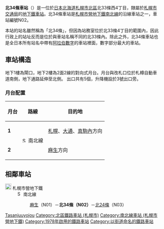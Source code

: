 {{NoteTA |G1=Railway |G2=Transport
|1=zh-cn:地铁; zh-hk:地鐵; zh-mo:地鐵; zh-sg:地铁; zh-tw:地下鐵;
|2=zh-hans:北34条站; zh-hk:北34條站; zh-tw:北34條車站;
}}
{{日本車站資訊
|公司色    = green
|文字色  = 
|站名    = 北34條站
|圖片    = Kita sanjuyo jo-station.JPG
|pxl    = 300px
|圖片說明= 1號出入口
|日文原名= 北34条
|平假名= きたさんじゅうよじょう
|羅馬拼音= Kita sanjūyo jō
|前一站  = N01 [[麻生站|麻生]]
|前一站距離   = 1.0
|後一站距離   = 1.2
|後一站  = [[北24條站|北24條]] N03
|電報略號= 
|車站編號  = {{車站編號c|green|N02}}
|所屬公司= [[File:ST_Logo.svg|20px]] [[札幌市交通局|札幌市交通局]]
|所屬路線= [[File:Subway_SapporoNamboku.svg|15px]] [[札幌市營地下鐵南北線|札幌市營地下鐵南北線]]
|距離  = 1.0
|起點站  = [[麻生站|麻生]]
|所在地  = [[札幌市|札幌市]][[北區_(札幌市)|北區]]北33條西4丁目
|座標    = {{coord|43|5|59.7|N|141|20|31.6|E|region:JP}}
|車站構造  = [[地底車站|地底車站]]
|月台配置  = 2面2線
|啟用年月日= 1978年（昭和53年）3月16日
|廢站年月日= 
|乘客人數= 7,127
|統計年度= 2015年度
|轉車   =
|備註    = 
}}
'''北34條車站'''（{{jpn|j=北34条駅|hg=きたさんじゅうよじょうえき|rm=Kita-sanjūyo-jō eki|f=y}}）是一位於[[日本|日本]][[北海道|北海道]][[札幌市|札幌市]][[北區_(札幌市)|北區]]北33條西4丁目，隸屬於[[札幌市交通局|札幌市交通局]]的[[鐵路車站|地下鐵車站]]。北34條車站是[[札幌市營地下鐵南北線|札幌市營地下鐵南北線]]的沿線車站之一，車站編號N02。

本站的站名雖然稱為「北34條」，但因為站務室位於北33條4丁目的範圍內，因此行政上的站址反而是位於與車站名稱不同的北33條內。除此之外，北34條車站也是全日本所有站名中帶有[[阿拉伯數字|阿拉伯數字]]的車站裡面，數字部分最大的車站。

== 車站構造 ==
地下1樓為閘口，地下2樓為2面2線的對向式月台。月台與改札口位於札樽自動車道南側，地下通路延伸至北側。
出口共有5個，升降機設於3號出口旁。
=== 月台配置 ===
{| class=wikitable
|-
!月台!!路線!!目的地
|-
|'''1'''
|rowspan=2|[[File:Subway_SapporoNamboku.svg|15px]] 南北線
|[[札幌站_(札幌市營地下鐵)|札幌]]、[[大通站_(北海道)|大通]]、[[真駒內站|真駒內]]方向
|-
|'''2'''
|[[麻生站|麻生]]方向
|}

== 相鄰車站 ==
; [[File:ST_Logo.svg|20px]] 札幌市營地下鐵
: [[File:Subway_SapporoNamboku.svg|15px]] 南北線
:: [[麻生站|麻生]]（N01）－'''北34條（N02）'''－[[北24條站|北24條]]（N03）

{{南北線 (札幌市營地下鐵)}}
{{DEFAULTSORT:Kita-sanjuyojo}}
[[Category:日本鐵路車站_Ki|Tasanjuuyojou]]
[[Category:北區鐵路車站_(札幌市)|Category:北區鐵路車站 (札幌市)]]
[[Category:南北線車站_(札幌市營地下鐵)|Category:南北線車站 (札幌市營地下鐵)]]
[[Category:1978年啟用的鐵路車站|Category:1978年啟用的鐵路車站]]
[[Category:以街道命名的鐵路車站|Category:以街道命名的鐵路車站]]